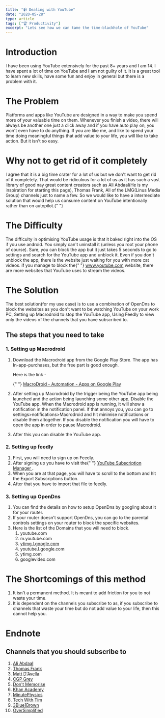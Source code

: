 ```yaml
---
title: "📹 Dealing with YouTube"
date: "2020-05-28"
type: article
tags: ["🏆 Productivity"]
excerpt: "Lets see how we can tame the time-blackhole of YouTube"
---
```


<h1>Introduction</h1>
<p>
  I have been using YouTube extensively for the past 8+ years and I am 14. I
  have spent a lot of time on YouTube and I am not guilty of it. It is a great
  tool to learn new skills, have some fun and enjoy in general but there is a
  problem with it.
</p>
<h1>The Problem</h1>
<p>
  Platforms and apps like YouTube are designed in a way to make you spend more
  of your valuable time on them. Whenever you finish a video, there will always
  be another one just a click away and if you have auto play on, you won&#39;t
  even have to do anything. If you are like me, and like to spend your time
  doing meaningful things that add value to your life, you will like to take
  action. But it isn&#39;t so easy.
</p>
<h1>Why not to get rid of it completely</h1>
<p>
  I agree that it is a big time crater for a lot of us but we don&#39;t want to
  get rid of it completely. That would be ridiculous for a lot of us as it has
  such a vast library of good nay great content creators such as Ali Abdaal(He
  is my inspiration for starting this page), Thomas Frank, All of the LMG(Linus
  Media Group) channels just to name a few. So we would like to have a
  intermediate solution that would help us consume content on YouTube
  intentionally rather than on autopilot.{" "}
</p>
<h1>The Difficulty</h1>
<p>
  The difficulty in optimising YouTube usage is that it baked right into the OS
  if you use android. You simply can&#39;t uninstall it (unless you root your
  phone of course). Sure, you can block the app but it just takes 5 seconds to
  go to settings and search for the YouTube app and unblock it. Even if you
  don&#39;t unblock the app, there is the website just waiting for you with more
  cat videos. if you manage to block the{" "}
  <a href="http://www.youtube.com">www.youtube.com</a> website, there are more
  websites that YouTube uses to stream the videos.
</p>
<h1>The Solution</h1>
<p>
  The best solution(for my use case) is to use a combination of OpenDns to block
  the websites as you don&#39;t want to be watching YouTube on your work PC,
  Setting up Macrodroid to stop the YouTube app, Using Feedly to view only the
  videos of the channels that you have subscribed to.
</p>
<h2>The steps that you need to take</h2>
<h3 id="Macrodroid">1. Setting up Macrodroid</h3>
<ol>
  <li>
    <p>
      Download the Macrodroid app from the Google Play Store. The app has
      In-app-purchases, but the free part is good enough.
    </p>
    <p> Here is the link -</p>
    <p>
      {" "}
      <a href="https://play.google.com/store/apps/details?id=com.arlosoft.macrodroid&amp;hl=en_IN">
        MacroDroid - Automation - Apps on Google Play
      </a>
    </p>
  </li>
  <li>
    <p>
      After setting up Macrodroid by the trigger being the YouTube app being
      launched and the action being launching some other app, Disable the
      YouTube app. When the Macrodroid app is running, it will show a
      notification in the notification panel. If that annoys you, you can go to
      settings&gt;notifications&gt;Macrodroid and hit minimise notifications or
      disable them altogether. If you disable the notification you will have to
      open the app in order to pause Macrodroid.
    </p>
  </li>
  <li>After this you can disable the YouTube app.</li>
</ol>
<h3>2. Setting up feedly</h3>
<ol>
  <li>First, you will need to sign up on Feedly.</li>
  <li>
    After signing up you have to visit the{" "}
    <a href="https://www.youtube.com/subscription_manager">
      YouTube Subscription Manager
    </a>
    .
  </li>
  <li>
    When you are at that page, you will have to scroll to the bottom and hit the
    Export Subscriptions button.
  </li>
  <li>After that you have to import that file to feedly.</li>
</ol>
<h3>3. Setting up OpenDns</h3>
<ol>
  <li>
    You can find the details on how to setup OpenDns by googling about it for
    your router.
  </li>
  <li>
    If your router doesn&#39;t support OpenDns, you can go to the parental
    controls settings on your router to block the specific websites.
  </li>
  <li>
    Here is the list of the Domains that you will need to block.
    <ol>
      <li>youtube.com</li>
      <li>m.youtube.com</li>
      <li>
        <a href="http://ytimg.l.google.com/">ytimg.l.google.com</a>
      </li>
      <li>youtube.I.google.com</li>
      <li>ytimg.com</li>
      <li>googlevideo.com</li>
    </ol>
  </li>
</ol>
<h1>The Shortcomings of this method</h1>
<ol>
  <li>
    It isn&#39;t a permanent method. It is meant to add friction for you to not
    waste your time.
  </li>
  <li>
    It is dependent on the channels you subscribe to as, if you subscribe to
    channels that waste your time but do not add value to your life, then this
    cannot help you.
  </li>
</ol>
<h1>Endnote</h1>
<h2>Channels that you should subscribe to</h2>
<ol>
  <li>
    <a href="https://www.youtube.com/channel/UCoOae5nYA7VqaXzerajD0lg">
      Ali Abdaal
    </a>
  </li>
  <li>
    <a href="https://www.youtube.com/channel/UCG-KntY7aVnIGXYEBQvmBAQ">
      Thomas Frank
    </a>
  </li>
  <li>
    <a href="https://www.google.com/url?sa=t&amp;rct=j&amp;q=&amp;esrc=s&amp;source=web&amp;cd=&amp;cad=rja&amp;uact=8&amp;ved=2ahUKEwjk2ainytjpAhWHzjgGHcqXDU8QFjAAegQICRAB&amp;url=https%3A%2F%2Fwww.youtube.com%2Fuser%2FCGPGrey&amp;usg=AOvVaw2fOAlpqr_wqeClCYsJdocB">
      Matt D&#39;Avella
    </a>
  </li>
  <li>
    <a href="https://www.google.com/url?sa=t&amp;rct=j&amp;q=&amp;esrc=s&amp;source=web&amp;cd=&amp;cad=rja&amp;uact=8&amp;ved=2ahUKEwjk2ainytjpAhWHzjgGHcqXDU8QFjAAegQICRAB&amp;url=https%3A%2F%2Fwww.youtube.com%2Fuser%2FCGPGrey&amp;usg=AOvVaw2fOAlpqr_wqeClCYsJdocB">
      CGP Grey
    </a>
  </li>
  <li>
    <a href="https://www.youtube.com/channel/UCiTjCIT_9EXV1Wp1cY0zaUA">
      Don&#39;t Memorise
    </a>
  </li>
  <li>
    <a href="https://www.youtube.com/channel/UC4a-Gbdw7vOaccHmFo40b9g">
      Khan Academy
    </a>
  </li>
  <li>
    <a href="https://www.youtube.com/channel/UCUHW94eEFW7hkUMVaZz4eDg">
      MinutePhysics
    </a>
  </li>
  <li>
    <a href="https://www.youtube.com/channel/UC4JX40jDee_tINbkjycV4Sg">
      Tech With Tim
    </a>
  </li>
  <li>
    <a href="https://www.youtube.com/channel/UCYO_jab_esuFRV4b17AJtAw">
      3Blue1Brown
    </a>
  </li>
  <li>
    <a href="https://www.youtube.com/channel/UCNIuvl7V8zACPpTmmNIqP2A">
      OverSimplified
    </a>
  </li>
</ol>
